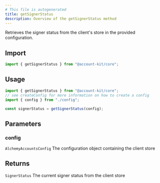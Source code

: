 ```yaml
---
# This file is autogenerated
title: getSignerStatus
description: Overview of the getSignerStatus method
---
```



Retrieves the signer status from the client's store in the provided configuration.

## Import

```ts
import { getSignerStatus } from "@account-kit/core";
```

## Usage

```ts
import { getSignerStatus } from "@account-kit/core";
// see createConfig for more information on how to create a config
import { config } from "./config";

const signerStatus = getSignerStatus(config);
```

## Parameters

### config

`AlchemyAccountsConfig`
The configuration object containing the client store

## Returns

`SignerStatus`
The current signer status from the client store
